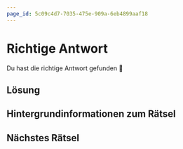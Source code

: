 ```yaml
---
page_id: 5c09c4d7-7035-475e-909a-6eb4899aaf18
---
```

# Richtige Antwort

Du hast die richtige Antwort gefunden 🥳
## Lösung

## Hintergrundinformationen zum Rätsel

## Nächstes Rätsel
